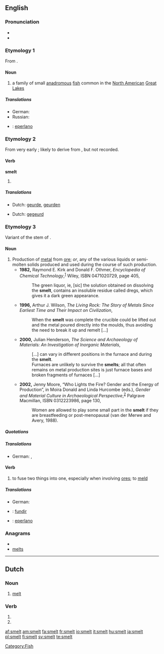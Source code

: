 {{wikipedia|dab=smelt (disambiguation)}}
==English==

===Pronunciation===
* {{IPA|/'smεlt/}}
* {{rhymes|ɛlt}}

===Etymology 1===
From {{etyl|ang}} {{term|smelt}}.

====Noun====
{{wikipedia}}
{{en-noun}}

# a family of small [[anadromous]] [[fish]] common in the [[North America]]n [[Great Lakes]]

=====Translations=====
{{trans-top|a family of small fish}}
* German: {{t|de|Stint}}
* Russian: {{t+|ru|корюшка|f|tr=kór'uška}}
{{trans-mid}}
{{trans-bottom}}

{{checktrans-top}}

{{trans-mid}}
* {{ttbc|Spanish}}: [[eperlano]] {{m}}
{{trans-bottom}}

===Etymology 2===
From very early {{etyl|enm}} {{term|smel}}; likely to derive from {{etyl|ang}}, but not recorded.

====Verb====
'''smelt'''

# {{past of|smell}}

=====Translations=====
{{trans-top|simple past tense of smell}}
* Dutch: [[geurde]], [[geurden]]
{{trans-mid}}
{{trans-bottom}}

{{trans-top|past participle of smell}}
* Dutch: [[gegeurd]]
{{trans-mid}}
{{trans-bottom}}

===Etymology 3===
Variant of the stem of {{etyl|ang}} {{term|meltan||to melt}}.

====Noun====
{{en-noun}}

# Production of [[metal]] from [[ore]]; ''or'', any of the various liquids or semi-molten solids produced and used during the course of such production.
#* '''1982,''' Raymond E. Kirk and Donald F. Othmer, ''Encyclopedia of Chemical Technology'',<sup>[http://books.google.com/books?id=ELo2AAAAMAAJ]</sup> Wiley, ISBN 0471020729, page 405,
#*: The green liquor, ie, [sic] the solution obtained on dissolving the '''smelt''', contains an insoluble residue called dregs, which gives it a dark green appearance.
#* '''1996,''' Arthur J. Wilson, ''The Living Rock: The Story of Metals Since Earliest Time and Their Impact on Civilization'',
#*: When the '''smelt''' was complete the crucible could be lifted out and the metal poured directly into the moulds, thus avoiding the need to break it up and remelt […]
#* '''2000,''' Julian Henderson, ''The Science and Archaeology of Materials: An Investigation of Inorganic Materials'',
#*: […] can vary in different positions in the furnace and during the '''smelt'''.
#*: Furnaces are unlikely to survive the '''smelts'''; all that often remains on metal production sites is just furnace bases and broken fragments of furnaces […]
#* '''2002,''' Jenny Moore, “Who Lights the Fire? Gender and the Energy of Production”, in Moira Donald and Linda Hurcombe (eds.), ''Gender and Material Culture in Archaeological Perspective'',<sup>[http://books.google.com/books?id=che-z_41CnkC]</sup> Palgrave Macmillan, ISBN 0312223986, page 130,
#*: Women are allowed to play some small part in the '''smelt''' if they are breastfeeding or post-menopausal (van der Merwe and Avery, 1988). <!-- Confused? So is Ms. Moore. The smelt is considered allegorical for the female reproductive process, but woman who are pregnant or capable of pregnancy are considered detrimental to the smelt, so can't participate. -->

=====Quotations=====
{{seeCites}}

=====Translations=====
{{trans-top|process of producing iron and steel from iron ore}}
{{trans-mid}}
* German: {{t+|de|schmelzen}},  {{t|de|verhütten}}
{{trans-bottom}}

====Verb====
{{en-verb}}

# to fuse two things into one, especially when involving [[ore]]s; to [[meld]]

=====Translations=====
{{trans-top|to fuse two things into one}}
{{trans-mid}}
* German: {{t|de|verschmelzen}}
{{trans-bottom}}

{{checktrans-top}}

{{trans-mid}}
* {{ttbc|Portuguese}}: [[fundir]]
* {{ttbc|Spanish}}: [[eperlano]] {{m}}
{{trans-bottom}}

===Anagrams===
* {{alphagram|elmst}}
* [[melts#English|melts]]

[[Category:Fish]]

----

==Dutch==

===Noun===
{{nl-noun|g=c|-|-}}

# [[melt]]

===Verb===
{{infl|nl}}

# {{nl-verb-form|p=123|n=sg|t=pres|m=ind|smelten}}
# {{nl-verb-form|m=imp|smelten}}

[[af:smelt]]
[[am:smelt]]
[[fa:smelt]]
[[fr:smelt]]
[[io:smelt]]
[[it:smelt]]
[[hu:smelt]]
[[ja:smelt]]
[[pl:smelt]]
[[fi:smelt]]
[[sv:smelt]]
[[te:smelt]]